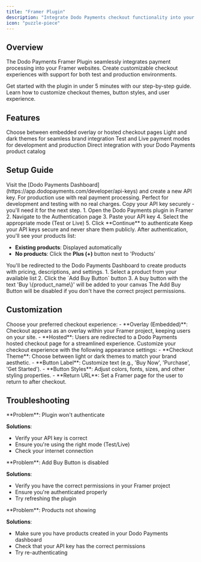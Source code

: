 ```yaml
---
title: "Framer Plugin"
description: "Integrate Dodo Payments checkout functionality into your Framer projects with our powerful plugin. Accept payments with customizable checkout experiences."
icon: "puzzle-piece"
---
```


## Overview

The Dodo Payments Framer Plugin seamlessly integrates payment processing into your Framer websites. Create customizable checkout experiences with support for both test and production environments.

<CardGroup cols={2}>
<Card title="Quick Setup" icon="rocket" href="#setup-guide">
Get started with the plugin in under 5 minutes with our step-by-step guide.
</Card>

<Card title="Customization" icon="palette" href="#customization">
Learn how to customize checkout themes, button styles, and user experience.
</Card>
</CardGroup>

## Features

<CardGroup cols={2}>
<Card title="Flexible Checkout" icon="credit-card">
Choose between embedded overlay or hosted checkout pages
</Card>

<Card title="Theme Support" icon="moon">
Light and dark themes for seamless brand integration
</Card>

<Card title="Environment Support" icon="gear">
Test and Live payment modes for development and production
</Card>

<Card title="Product Management" icon="list-check">
Direct integration with your Dodo Payments product catalog
</Card>
</CardGroup>

## Setup Guide

<Steps>
<Step title="Generate API Key">
Visit the [Dodo Payments Dashboard](https://app.dodopayments.com/developer/api-keys) and create a new API key.

<Tabs>

<Tab title="Live Mode">
For production use with real payment processing.
</Tab>

<Tab title="Test Mode">
Perfect for development and testing with no real charges.
</Tab>

</Tabs>

<Check>
Copy your API key securely - you'll need it for the next step.
</Check>
</Step>

<Step title="Authenticate Plugin">
1. Open the Dodo Payments plugin in Framer
2. Navigate to the Authentication page
3. Paste your API key
4. Select the appropriate mode (Test or Live)
5. Click **Continue** to authenticate

<Warning>
Keep your API keys secure and never share them publicly.
</Warning>
</Step>

<Step title="Manage Products">
After authentication, you'll see your products list:

- **Existing products**: Displayed automatically
- **No products**: Click the **Plus (+)** button next to 'Products'

<Info>
You'll be redirected to the Dodo Payments Dashboard to create products with pricing, descriptions, and settings.
</Info>
</Step>

<Step title="Add Buy Buttons">
1. Select a product from your available list
2. Click the `Add Buy Button` button
3. A buy button with the text 'Buy \{product_name\}' will be added to your canvas

<Warning>
The Add Buy Button will be disabled if you don't have the correct project permissions.
</Warning>
</Step>
</Steps>

## Customization

<Steps>
<Step title="Select Checkout Experience">
    Choose your preferred checkout experience:
    - **Overlay (Embedded)**: Checkout appears as an overlay within your Framer project, keeping users on your site.
    - **Hosted**: Users are redirected to a Dodo Payments hosted checkout page for a streamlined experience.
</Step>

<Step title="Customize Appearance Options">
    Customize your checkout experience with the following appearance settings:
    - **Checkout Theme**: Choose between light or dark themes to match your brand aesthetic.
    - **Button Label**: Customize text (e.g., 'Buy Now', 'Purchase', 'Get Started').
    - **Button Styles**: Adjust colors, fonts, sizes, and other styling properties.
    - **Return URL**: Set a Framer page for the user to return to after checkout.
</Step>
</Steps>

## Troubleshooting

<AccordionGroup>
<Accordion title="Authentication Issues">
**Problem**: Plugin won't authenticate

**Solutions**:
- Verify your API key is correct
- Ensure you're using the right mode (Test/Live)
- Check your internet connection
</Accordion>

<Accordion title="Button Creation Issues">
**Problem**: Add Buy Button is disabled

**Solutions**:
- Verify you have the correct permissions in your Framer project
- Ensure you're authenticated properly
- Try refreshing the plugin
</Accordion>

<Accordion title="Product Display Issues">
**Problem**: Products not showing

**Solutions**:
- Make sure you have products created in your Dodo Payments dashboard
- Check that your API key has the correct permissions
- Try re-authenticating
</Accordion>
</AccordionGroup>
